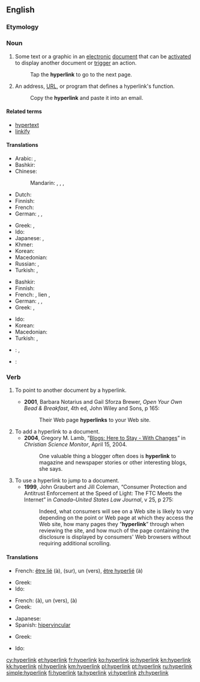 {{wikipedia}}
==English==

===Etymology===
{{prefix|hyper|link}}

===Noun===
{{en-noun}}

# Some text or a graphic in an [[electronic]] [[document]] that can be [[activate]]d to display another document or [[trigger]] an action.
#: Tap the '''hyperlink''' to go to the next page.
# An address, [[URL]], or program that defines a hyperlink's function.
#: Copy the '''hyperlink''' and paste it into an email.

====Related terms====
* [[hypertext]]
* [[linkify]]

====Translations====
{{trans-top|link from one electronic document to another}}
* Arabic: {{t-|ar|ارتباط تشعبي|m|tr=irtibaaT tasha33ubiy}},  {{t-|ar|هايبرلينك|m|tr=haybarliink}}
* Bashkir: {{tø|ba|һылтанма|tr=hïltanma|sc=Cyrl}}
* Chinese:
*: Mandarin: {{t|cmn|超鏈接|sc=Hani}},  {{t|cmn|超链接|tr=chāoliànjiē|sc=Hani}},  {{t|cmn|超聯結|sc=Hani}},  {{t|cmn|超联结|tr=chāoliánjié|sc=Hani}}
* Dutch: {{t+|nl|hyperlink|m}}
* Finnish: {{t+|fi|hyperlinkki}}
* French: {{t+|fr|hyperlien|m}}
* German: {{t-|de|Hyperlink|m}}, {{t-|de|Hypertextlink|m}}, {{t-|de|Querverweis|m}}
{{trans-mid}}
* Greek: {{t-|el|υπερσύνδεσμος|f|tr=ypersýndesmos}}, {{t-|el|υπερζεύξη|f|tr=yperzéfxi|sc=Grek}}
* Ido: {{t-|io|hiperligilo}}
* Japanese: {{t-|ja|超連結子|tr=きょうれんけつし, kyōrenketsushi}},  {{t+|ja|ハイパーリンク|tr=haipārinku}}
* Khmer: {{t+|km|តំណភ្ជាប់|tr=tom-nor-phorb|sc=Khmr}}
* Korean: {{t-|ko|하이퍼링크|tr=haipeoringkeu|sc=Hang}}
* Macedonian: {{t-|mk|хиперврска|f|tr=hiperv'rska}}
* Russian: {{t+|ru|гиперссылка|f|tr=giperssýlka}},  {{t-|ru|гиперлинк|m|tr=giperlínk}}
* Turkish: {{t-|tr|hiper bağ}}, {{t-|tr|üst bağ}}
{{trans-bottom}}

{{trans-top|area on a Web page}}
* Bashkir: {{tø|ba|һылтанма|tr=hïltanma|sc=Cyrl}}
* Finnish: {{t+|fi|hyperlinkki}}
* French: {{t+|fr|lien|m}}, lien {{t+|fr|hypertexte}},  {{t+|fr|hyperlien|m}}
* German: {{t-|de|Hyperlink|m}}, {{t-|de|Hypertextlink|m}}, {{t-|de|Querverweis|m}}
* Greek: {{t-|el|υπερσύνδεσμος|f|tr=ypersýndesmos}}, {{t-|el|υπερζεύξη|f|tr=yperzéfxi|sc=Grek}}
{{trans-mid}}
* Ido: {{t-|io|hiperligilo}}
* Korean: {{t-|ko|하이퍼링크|tr=haipeoringkeu|sc=Hang}}
* Macedonian: {{t-|mk|хиперврска|f|tr=hiperv'rska}}
* Turkish: {{t-|tr|hiper bağ}}, {{t-|tr|üst bağ}}
{{trans-bottom}}

{{checktrans-top}}
* {{ttbc|de}}: {{t-|de|Hypertext-Link|m}}, {{t-|de|Hyperlink|m}}
{{trans-mid}}
* {{ttbc|es}}: {{t+|es|hipervínculo|m}}
{{trans-bottom}}

===Verb===
{{en-verb}}

# {{context|of a hypertext document}} To point to another document by a hyperlink.
#* '''2001''', Barbara Notarius and Gail Sforza Brewer, ''Open Your Own Bead & Breakfast'', 4th ed, John Wiley and Sons, p 165:
#*: Their Web page '''hyperlinks''' to your Web site.
# To add a hyperlink to a document.
#* '''2004''', Gregory M. Lamb, “[http://www.csmonitor.com/2004/0415/p14s02-stin.html Blogs: Here to Stay - With Changes]” in ''Christian Science Monitor'', April 15, 2004.
#*: One valuable thing a blogger often does is '''hyperlink''' to magazine and newspaper stories or other interesting blogs, she says.
# To use a hyperlink to jump to a document.
#* '''1999''', John Graubert and Jill Coleman, “Consumer Protection and Antitrust Enforcement at the Speed of Light: The FTC Meets the Internet” in ''Canada–United States Law Journal'', v 25, p 275:
#*: Indeed, what consumers will see on a Web site is likely to vary depending on the point or Web page at which they access the Web site, how many pages they “'''hyperlink'''” through when reviewing the site, and how much of the page containing the disclosure is displayed by consumers' Web browsers without requiring additional scrolling.

====Translations====
{{trans-top|to point to another document by a hyperlink}}
* French: [[lier#French|être lié]] (à), {{t+|fr|pointer}} (sur), {{t+|fr|contenir}} un {{t+|fr|lien|m}} (vers), [[hyperlier#French|être hyperlié]] (à)
{{trans-mid}}
* Greek: {{t-|el|υπερσυνδέω|tr=ypersyndéo}}
* Ido: {{t-|io|hiperligilar}}
{{trans-bottom}}

{{trans-top|to add a hyperlink to a document}}
* French: {{t+|fr|lier}} (à), {{t+|fr|ajouter}} un {{t+|fr|lien|m}} (vers), {{t+|fr|hyperlier}} (à)
* Greek: {{t-|el|υπερσυνδέω|tr=ypersyndéo}}
{{trans-mid}}
* Japanese: {{t+|ja|ハイパーリンク|tr=haipārinku}}
* Spanish: [[hipervincular]]
{{trans-bottom}}

{{trans-top|to use a hyperlink to jump to a document}}
* Greek: {{t-|el|υπερσυνδέομαι|tr=ypersyndéomai}}
{{trans-mid}}
* Ido: {{t-|io|hiperligilar}}
{{trans-bottom}}

[[cy:hyperlink]]
[[et:hyperlink]]
[[fr:hyperlink]]
[[ko:hyperlink]]
[[io:hyperlink]]
[[kn:hyperlink]]
[[kk:hyperlink]]
[[nl:hyperlink]]
[[km:hyperlink]]
[[pl:hyperlink]]
[[pt:hyperlink]]
[[ru:hyperlink]]
[[simple:hyperlink]]
[[fi:hyperlink]]
[[ta:hyperlink]]
[[vi:hyperlink]]
[[zh:hyperlink]]